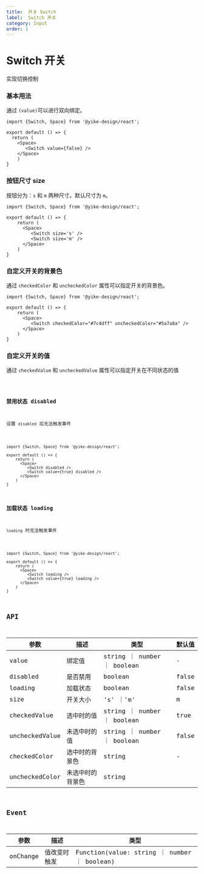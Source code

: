 ```yaml
---
title:  开关 Switch 
label:  Switch 开关
category: Input
order: 1
---
```


#  Switch 开关

实现切换控制

### 基本用法

通过 `(value)`可以进行双向绑定。
```tsx
import {Switch, Space} from '@yike-design/react';

export default () => {
  return (
    <Space>
       <Switch value={false} />
    </Space>
    )
}
```

### 按钮尺寸 size
按钮分为：`s` 和 `m` 两种尺寸。默认尺寸为 `m`。

```tsx
import {Switch, Space} from '@yike-design/react';

export default () => {
    return (
      <Space>
         <Switch size='s' />
         <Switch size='m' />
      </Space>
    )
}    
```

### 自定义开关的背景色
通过 `checkedColor` 和 `uncheckedColor` 属性可以指定开关的背景色。


```tsx
import {Switch, Space} from '@yike-design/react';

export default () => {
    return (
      <Space>
         <Switch checkedColor="#7c4dff" uncheckedColor="#5a7a8a" />
      </Space>
    )
}    
```

### 自定义开关的值

通过 `checkedValue` 和 `uncheckedValue` 属性可以指定开关在不同状态的值


<code src="~demos/switch/custom.tsx" />   

### 禁用状态 disabled

设置 `disabled` 后无法触发事件

```tsx

import {Switch, Space} from '@yike-design/react';

export default () => {
    return (
      <Space>
         <Switch disabled />
         <Switch value={true} disabled />
      </Space>
    )
} 
```

### 加载状态 loading
`loading` 时无法触发事件

```tsx

import {Switch, Space} from '@yike-design/react';

export default () => {
    return (
      <Space>
         <Switch loading />
         <Switch value={true} loading />
      </Space>
    )
} 
```


## API

| 参数           | 描述           | 类型                                                                        | 默认值  |
| -------------- | -------------- | --------------------------------------------------------------------------- | ------- |
| value           | 绑定值       | string ｜ number ｜ boolean                                                   |      -   |
| disabled         | 是否禁用 | boolean                                                                         | false   |
| loading       | 加载状态       | boolean                                                                      | false   |
| size           | 开关大小   | 's' ｜'m'                                                                     | m   |
| checkedValue         | 	选中时的值      | string ｜ number ｜ boolean                                                                   | true   |
| uncheckedValue      | 未选中时的值    | string ｜ number ｜ boolean                                                                       | false   |
| checkedColor       | 选中时的背景色   | string                                                 | -  |
| uncheckedColor | 未选中时的背景色     | string             


## Event

| 参数     | 描述               | 类型                          
| -------- | ------------------ | ----------------------------- 
| onChange   | 值改变时触发             | Function(value: string ｜ number ｜ boolean)|

